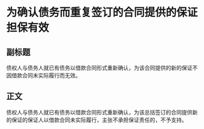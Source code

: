 # 为确认债务而重复签订的合同提供的保证担保有效
## 副标题
债权人与债务人就已有债务以借款合同形式重新确认，为该合同提供的新的保证不因借款合同未实际履行而无效。
## 正文
债权人与债务人就已有债务以借款合同形式重新确认，为该总括签订的合同提供新的保证的保证人以借款合同未实际履行，主张不承担保证责任的，不予支持。